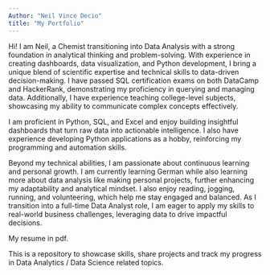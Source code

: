 ```yaml
---
Author: "Neil Vince Decio"
title: "My Portfolio"
---
```




Hi! I am Neil, a Chemist transitioning into Data Analysis with a strong foundation in analytical thinking and problem-solving. With experience in creating dashboards, data visualization, and Python development, I bring a unique blend of scientific expertise and technical skills to data-driven decision-making. I have passed SQL certification exams on both DataCamp and HackerRank, demonstrating my proficiency in querying and managing data. Additionally, I have experience teaching college-level subjects, showcasing my ability to communicate complex concepts effectively.

I am proficient in Python, SQL, and Excel and enjoy building insightful dashboards that turn raw data into actionable intelligence. I also have experience developing Python applications as a hobby, reinforcing my programming and automation skills.

Beyond my technical abilities, I am passionate about continuous learning and personal growth. I am currently learning German while also learning more about data analysis like making personal projects, further enhancing my adaptability and analytical mindset. I also enjoy reading, jogging, running, and volunteering, which help me stay engaged and balanced. As I transition into a full-time Data Analyst role, I am eager to apply my skills to real-world business challenges, leveraging data to drive impactful decisions.

My resume in pdf.

This is a repository to showcase skills, share projects and track my progress in Data Analytics / Data Science related topics.

